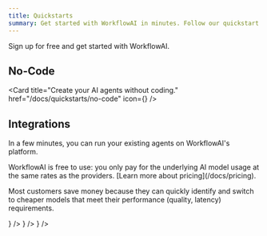 ```yaml
---
title: Quickstarts
summary: Get started with WorkflowAI in minutes. Follow our quickstart guides to create AI agents without code or integrate with popular SDKs like OpenAI and Instructor.
---
```



Sign up for free and get started with WorkflowAI.

## No-Code

<Card
  title="Create your AI agents without coding."
  href="/docs/quickstarts/no-code"
  icon={<Wand2 />}
/>

## Integrations

In a few minutes, you can run your existing agents on WorkflowAI's platform.

<Callout type="info">
WorkflowAI is free to use: you only pay for the underlying AI model usage at the same rates as the providers. [Learn more about pricing](/docs/pricing).

Most customers save money because they can quickly identify and switch to cheaper models that meet their performance (quality, latency) requirements.
</Callout>

<Cards>
  <Card
    title="OpenAI SDK for Python"
    href="/docs/quickstarts/openai-python"
    icon={
      <img 
        src="https://neon.com/images/technology-logos/python.svg" 
        alt="Python Logo" 
        width="24" 
        height="24"
      />
    }
  />
  <Card
    title="OpenAI SDK for JavaScript/TypeScript"
    href="/docs/quickstarts/openai-typescript"
    icon={
      <img 
        src="https://neon.com/images/technology-logos/python.svg" 
        alt="Python Logo" 
        width="24" 
        height="24"
      />
    }
  />
  <Card
    title="Instructor (Python)"
    href="/docs/quickstarts/instructor-python"
    icon={
      <img 
        src="https://neon.com/images/technology-logos/python.svg" 
        alt="Python Logo" 
        width="24" 
        height="24"
      />
    }
  />
</Cards>